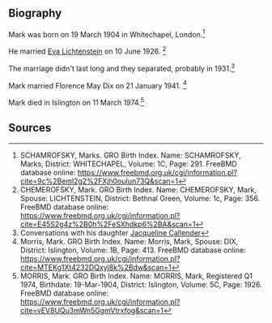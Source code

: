 == Biography ==

Mark was born on 19 March 1904 in Whitechapel, London.<ref>SCHAMROFSKY, Marks. GRO Birth Index. Name: SCHAMROFSKY, Marks, District: WHITECHAPEL, Volume:  1C, Page:  291. FreeBMD database online: https://www.freebmd.org.uk/cgi/information.pl?cite=9c%2Beml2g2%2FXjh0ouIun73Q&scan=1</ref>

He married [[Lichtenstein-152 | Eva Lichtenstein]] on 10 June 1926. <ref>CHEMEROFSKY, Mark. GRO Birth Index. Name: CHEMEROFSKY, Mark, Spouse: LICHTENSTEIN, District: Bethnal Green, Volume:  1c, Page:  356. FreeBMD database online: https://www.freebmd.org.uk/cgi/information.pl?cite=E45S2g4z%2B0h%2FeSXhdkp6%2BA&scan=1</ref>

The marriage didn't last long and they separated, probably in 1931.<ref name="Convo JC">Conversations with his daughter [[Schemerofsky-1 | Jacqueline Callender]]</ref>

Mark married Florence May Dix on 21 January 1941. <ref>Morris, Mark. GRO Birth Index. Name: Morris, Mark, Spouse: DIX, District: Islington, Volume:  1B, Page:  413. FreeBMD database online: https://www.freebmd.org.uk/cgi/information.pl?cite=MTEKg1Xt4232DQxyl8k%2Bdw&scan=1</ref>

Mark died in Islington on 11 March 1974.<ref>MORRIS, Mark. GRO Birth Index. Name: MORRIS, Mark, Registered Q1 1974, Birthdate: 19-Mar-1904, District: Islington, Volume:  5C, Page:  1926. FreeBMD database online: https://www.freebmd.org.uk/cgi/information.pl?cite=vEV8UQu3mWn5GgmVtrxfog&scan=1</ref>
== Sources ==
<references />